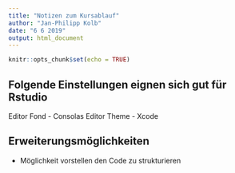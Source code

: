 ```yaml
---
title: "Notizen zum Kursablauf"
author: "Jan-Philipp Kolb"
date: "6 6 2019"
output: html_document
---
```


```r
knitr::opts_chunk$set(echo = TRUE)
```

## Folgende Einstellungen eignen sich gut für Rstudio

Editor Fond - Consolas
Editor Theme - Xcode

## Erweiterungsmöglichkeiten

- Möglichkeit vorstellen den Code zu strukturieren


